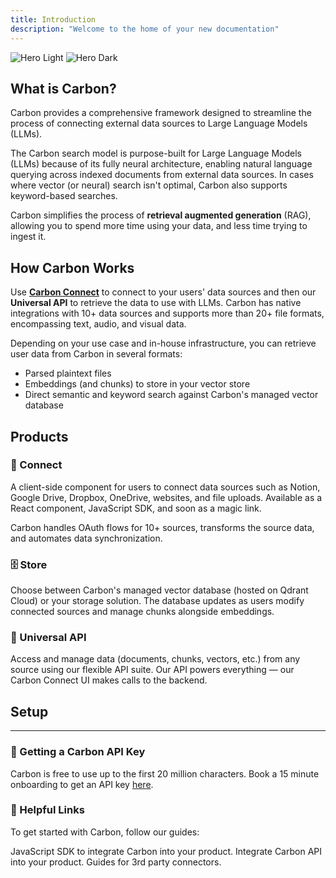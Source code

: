 ```yaml
---
title: Introduction
description: "Welcome to the home of your new documentation"
---
```


<img
  className="block dark:hidden"
  src="http://cdn.mcauto-images-production.sendgrid.net/3b277c940596d872/33ed03b3-3f38-485c-a51c-8925f14a7441/1780x1252.png"
  alt="Hero Light"
/>
<img
  className="hidden dark:block"
  src="http://cdn.mcauto-images-production.sendgrid.net/3b277c940596d872/33ed03b3-3f38-485c-a51c-8925f14a7441/1780x1252.png"
  alt="Hero Dark"
/>

## What is Carbon?

Carbon provides a comprehensive framework designed to streamline the process of connecting external data sources to Large Language Models (LLMs). 

The Carbon search model is purpose-built for Large Language Models (LLMs) because of its fully neural architecture, enabling natural language querying across indexed documents from external data sources. In cases where vector (or neural) search isn't optimal, Carbon also supports keyword-based searches.

Carbon simplifies the process of **retrieval augmented generation** (RAG), allowing you to spend more time using your data, and less time trying to ingest it.

## How Carbon Works

Use **[Carbon Connect](https://api.carbon.ai/redoc#tag/Carbon-Connect)** to connect to your users' data sources and then our **Universal API** to retrieve the data to use with LLMs. Carbon has native integrations with 10+ data sources and supports more than 20+ file formats, encompassing text, audio, and visual data.

Depending on your use case and in-house infrastructure, you can retrieve user data from Carbon in several formats: 

- Parsed plaintext files
- Embeddings (and chunks) to store in your vector store
- Direct semantic and keyword search against Carbon's managed vector database

## Products

### 🔗 Connect

A client-side component for users to connect data sources such as Notion, Google Drive, Dropbox, OneDrive, websites, and file uploads. Available as a React component, JavaScript SDK, and soon as a magic link. 

Carbon handles OAuth flows for 10+ sources, transforms the source data, and automates data synchronization.

### 🗄️ Store

Choose between Carbon's managed vector database (hosted on Qdrant Cloud) or your storage solution. The database updates as users modify connected sources and manage chunks alongside embeddings.

### 🔌 Universal API

Access and manage data (documents, chunks, vectors, etc.) from any source using our flexible API suite. Our API powers everything — our Carbon Connect UI makes calls to the backend. 

## Setup

---

### 🔑 Getting a Carbon API Key

Carbon is free to use up to the first 20 million characters. 
Book a 15 minute onboarding to get an API key [here](https://cal.com/carbon-ai/15min).

### 🔗 Helpful Links
To get started with Carbon, follow our guides:

<CardGroup cols={2}>
  <Card
    title="Carbon Connect"
    icon="palette"
    href="js-sdk"
  >
    JavaScript SDK to integrate Carbon into your product.
  </Card>
  <Card
    title="Reference APIs"
    icon="code"
    href="api-reference/authentication"
  >
    Integrate Carbon API into your product.
  </Card>
  <Card
    title="Connectors"
    icon="plug"
    href="connectors"
  >
    Guides for 3rd party connectors.
  </Card>
</CardGroup>
